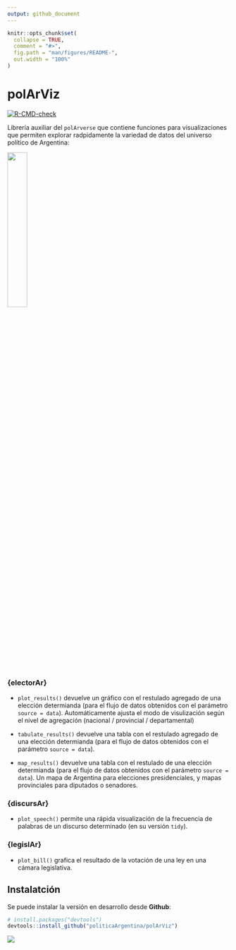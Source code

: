 ```yaml
---
output: github_document
---
```


<!-- README.md is generated from README.Rmd. Please edit that file -->

```r
knitr::opts_chunk$set(
  collapse = TRUE,
  comment = "#>",
  fig.path = "man/figures/README-",
  out.width = "100%"
)
```

# polArViz

<!-- badges: start -->
[![R-CMD-check](https://github.com/TuQmano/polArViz/workflows/R-CMD-check/badge.svg)](https://github.com/TuQmano/polArViz/actions)
<!-- badges: end -->

Librería auxiliar del `polArverse` que contiene funciones para visualizaciones que permiten explorar radpidamente la variedad de datos del universo político de Argentina: 


![](https://raw.githubusercontent.com/PoliticaArgentina/data_warehouse/master/hex/polArViz.png){width=30%}


### {electorAr}

* `plot_results()` devuelve un gráfico con el restulado agregado de una elección determianda (para el flujo de datos obtenidos con el parámetro `source = data`). Automáticamente ajusta el modo de visulización según el nivel de agregación (nacional / provincial / departamental)

* `tabulate_results()` devuelve una tabla con el restulado agregado de una elección determianda (para el flujo de datos obtenidos con el parámetro `source = data`). 

* `map_results()` devuelve una tabla con el restulado  de una elección determianda (para el flujo de datos obtenidos con el parámetro `source = data`). Un mapa de Argentina para elecciones presidenciales, y mapas provinciales para diputados o senadores.

### {discursAr}

* `plot_speech()` permite una rápida visualización de la frecuencia de palabras de un discurso determinado (en su versión `tidy`).

### {legislAr}

* `plot_bill()` grafica el resultado de la votación de una ley en una cámara legislativa. 


## Instalatción


Se puede instalar la versión en desarrollo desde **Github**:

``` r
# install.packages("devtools")
devtools::install_github("politicaArgentina/polArViz")
```

![](https://raw.githubusercontent.com/PoliticaArgentina/data_warehouse/master/hex/collage.png)
